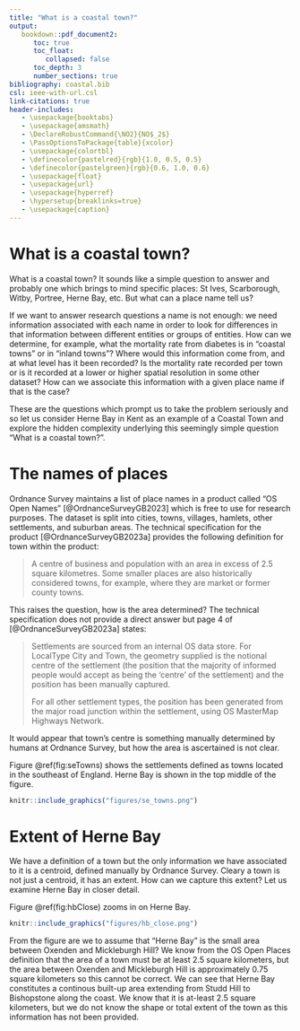 ```yaml
---
title: "What is a coastal town?"
output:
   bookdown::pdf_document2:
      toc: true
      toc_float:
         collapsed: false
      toc_depth: 3
      number_sections: true
bibliography: coastal.bib
csl: ieee-with-url.csl
link-citations: true
header-includes:
   - \usepackage{booktabs}
   - \usepackage{amsmath}
   - \DeclareRobustCommand{\NO2}{NO$_2$}
   - \PassOptionsToPackage{table}{xcolor}
   - \usepackage{colortbl}
   - \definecolor{pastelred}{rgb}{1.0, 0.5, 0.5}
   - \definecolor{pastelgreen}{rgb}{0.6, 1.0, 0.6}
   - \usepackage{float}
   - \usepackage{url}
   - \usepackage{hyperref}
   - \hypersetup{breaklinks=true}
   - \usepackage{caption}
---
```


# What is a coastal town?

What is a coastal town? It sounds like a simple question to answer and probably one which brings to mind specific places: St Ives, Scarborough, Witby, Portree, Herne Bay, etc. But what can a place name tell us? 

If we want to answer research questions a name is not enough: we need information associated with each name in order to look for differences in that information between different entities or groups of entities. How can we determine, for example, what the mortality rate from diabetes is in "coastal towns" or in "inland towns"? Where would this information come from, and at what level has it been recorded? Is the mortality rate recorded per town or is it recorded at a lower or higher spatial resolution in some other dataset? How can we associate this information with a given place name if that is the case? 

These are the questions which prompt us to take the problem seriously and so let us consider Herne Bay in Kent as an example of a Coastal Town and explore the hidden complexity underlying this seemingly simple question "What is a coastal town?".

# The names of places

Ordnance Survey maintains a list of place names in a product called "OS Open Names" [@OrdnanceSurveyGB2023] which is free to use for research purposes. The dataset is split into cities, towns, villages, hamlets, other settlements, and suburban areas. The technical specification for the product [@OrdnanceSurveyGB2023a] provides the following definition for town within the product:

> A centre of business and population with an area in excess of 2.5 square kilometres. Some smaller places are also historically considered towns, for example, where they are market or former county towns.

This raises the question, how is the area determined? The technical specification does not provide a direct answer but page 4 of [@OrdnanceSurveyGB2023a] states:

> Settlements are sourced from an internal OS data store. For LocalType City and Town, the geometry supplied is the notional centre of the settlement (the position that the majority of informed people would accept as being the 'centre' of the settlement) and the position has been manually captured. 
>
> For all other settlement types, the position has been generated from the major road junction within the settlement, using OS MasterMap Highways Network.

It would appear that town's centre is something manually determined by humans at Ordnance Survey, but how the area is ascertained is not clear.

Figure \@ref(fig:seTowns) shows the settlements defined as towns located in the southeast of England. Herne Bay is shown in the top middle of the figure.

```r
knitr::include_graphics("figures/se_towns.png")
```

# Extent of Herne Bay

We have a definition of a town but the only information we have associated to it is a centroid, defined manually by Ordnance Survey. Cleary a town is not just a centroid, it has an extent. How can we capture this extent? Let us examine Herne Bay in closer detail.

Figure \@ref(fig:hbClose) zooms in on Herne Bay.

```r
knitr::include_graphics("figures/hb_close.png")
```
From the figure are we to assume that "Herne Bay" is the small area between Oxenden and Mickleburgh Hill? We know from the OS Open Places definition that the area of a town must be at least 2.5 square kilometers, but the area between Oxenden and Mickleburgh Hill is approximately 0.75 square kilometers so this cannot be correct. We can see that Herne Bay constitutes a continous built-up area extending from Studd Hill to Bishopstone along the coast. We know that it is at-least 2.5 square kilometers, but we do not know the shape or total extent of the town as this information has not been provided.
